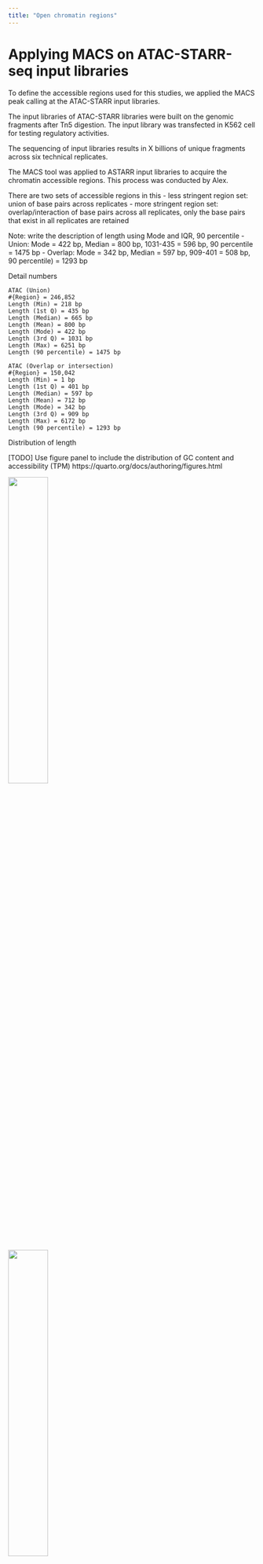 ```yaml
---
title: "Open chromatin regions"
---
```


# Applying MACS on ATAC-STARR-seq input libraries

To define the accessible regions used for this studies, we applied the MACS peak calling at the ATAC-STARR input libraries.

The input libraries of ATAC-STARR libraries were built on the genomic fragments after Tn5 digestion. The input library was transfected in K562 cell for testing regulatory activities. 

The sequencing of input libraries results in X billions of unique fragments across six technical replicates.

The MACS tool was applied to ASTARR input libraries to acquire the chromatin accessible regions. This process was conducted by Alex.

There are two sets of accessible regions in this 
- less stringent region set: union of base pairs across replicates
- more stringent region set: overlap/interaction of base pairs across all replicates, only the base pairs that exist in all replicates are retained

Note: write the description of length using Mode and IQR, 90 percentile
- Union: Mode = 422 bp, Median = 800 bp, 1031-435 = 596 bp, 90 percentile = 1475 bp
- Overlap: Mode = 342 bp, Median = 597 bp, 909-401 = 508 bp, 90 percentile) = 1293 bp

Detail numbers
```
ATAC (Union)
#{Region} = 246,852
Length (Min) = 218 bp
Length (1st Q) = 435 bp
Length (Median) = 665 bp
Length (Mean) = 800 bp
Length (Mode) = 422 bp
Length (3rd Q) = 1031 bp
Length (Max) = 6251 bp
Length (90 percentile) = 1475 bp

ATAC (Overlap or intersection)
#{Region} = 150,042
Length (Min) = 1 bp
Length (1st Q) = 401 bp
Length (Median) = 597 bp
Length (Mean) = 712 bp
Length (Mode) = 342 bp
Length (3rd Q) = 909 bp
Length (Max) = 6172 bp
Length (90 percentile) = 1293 bp
```

Distribution of length

[TODO] Use figure panel to include the distribution of GC content and accessibility (TPM)
https://quarto.org/docs/authoring/figures.html

![](/figure/05_prepare_region/fig.region.fcc_astarr_macs_input_narrowpeak.distribution.region_length.below3k.png){ width=40% }

![](/figure/05_prepare_region/fig.region.fcc_astarr_macs_input_merge.distribution.region_length.below3k.png){ width=40% }

Distribution of GC content

![](/figure/21_region_summary/fig.region.fcc_astarr_macs_input_merge.distribution.gc_content.png){ width=40% }

Distribution of TSS proximity

![](/figure/21_region_summary/fig.region_pair.atac_tss.distribution.distance.png){ width=40% }

# ENCODE K562 ATAC/DNase peaks

Distribution of length

![](/figure/05_prepare_region/fig.region.encode_ocr.distribution.region_length.png){ width=40% }

# Comparison: Chromosome distribution plots of accessible regions

![](/figure/05_prepare_region/fig.region.compare_ocr.distribution.chromosome.png){ width=40% }

Size comparison

|Assay            |Index_Experiment |Index_File  |Method                                |Count_Row |Count_Region |
|:----------------|:----------------|:-----------|:-------------------------------------|:---------|:------------|
|ATAC-STARR-Input |ENCSR312UQM      |.           |Overlap peaks by bp across replicates |150,042   |150,042      |
|ATAC-STARR-Input |ENCSR312UQM      |.           |Union peaks by bp across replicates   |246,852   |246,852      |
|DNase-seq        |ENCSR000EKS      |ENCFF274YGF |peaks                                 |118,721   |118,721      |
|DNase-seq        |ENCSR000EOT      |ENCFF185XRG |peaks                                 |159,277   |159,277      |
|ATAC-seq         |ENCSR483RKN      |ENCFF558BLC |pseudoreplicated peaks                |203,874   |107,082      |
|ATAC-seq         |ENCSR483RKN      |ENCFF925CYR |IDR thresholded peaks                 |123,009   |51,861       |
|ATAC-seq         |ENCSR868FGK      |ENCFF333TAT |pseudoreplicated peaks                |269,800   |161,693      |
|ATAC-seq         |ENCSR868FGK      |ENCFF948AFM |IDR thresholded peaks                 |181,340   |90,015       |

